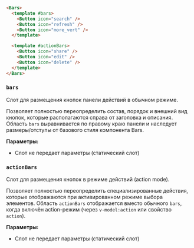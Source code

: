 ```html
<Bars>
  <template #bars>
    <Button icon="search" />
    <Button icon="refresh" />
    <Button icon="more_vert" />
  </template>

  <template #actionBars>
    <Button icon="share" />
    <Button icon="edit" />
    <Button icon="delete" />
  </template>
</Bars>
```

### `bars`

Слот для размещения кнопок панели действий в обычном режиме.

Позволяет полностью переопределить состав, порядок и внешний вид кнопок, которые располагаются справа от заголовка и описания. Область `bars` выравнивается по правому краю панели и наследует размеры/отступы от базового стиля компонента Bars.

**Параметры:**
- Слот не передает параметры (статический слот)

### `actionBars`

Слот для размещения кнопок в режиме действий (action mode).

Позволяет полностью переопределить специализированные действия, которые отображаются при активированном режиме выбора элементов. Область `actionBars` отображается вместо обычного `bars`, когда включён action-режим (через `v-model:action` или свойство `action`).

**Параметры:**
- Слот не передает параметры (статический слот)
